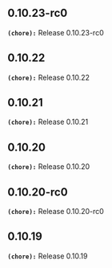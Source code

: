 ## 0.10.23-rc0
**`(chore):`** Release 0.10.23-rc0

## 0.10.22
**`(chore):`** Release 0.10.22

## 0.10.21
**`(chore):`** Release 0.10.21

## 0.10.20
**`(chore):`** Release 0.10.20

## 0.10.20-rc0
**`(chore):`** Release 0.10.20-rc0

## 0.10.19
**`(chore):`** Release 0.10.19

